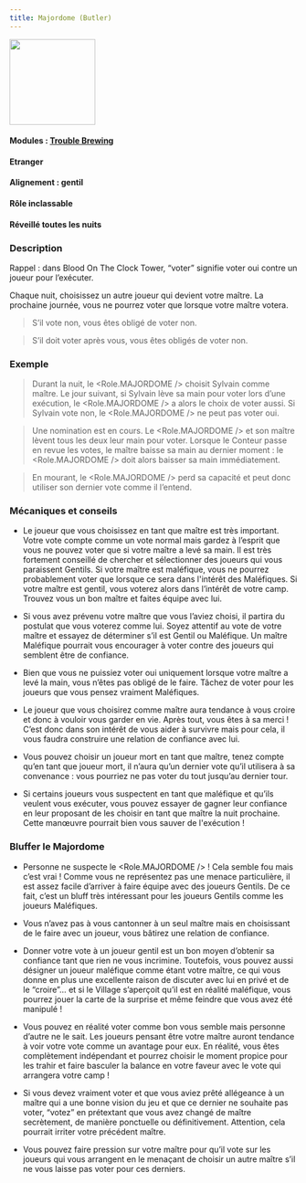 ```yaml
---
title: Majordome (Butler)
---
```



<img src='/img/blood-on-the-clocktower/roles/majordome.png' height='150' />

#### Modules : [Trouble Brewing](../modules/trouble-brewing)
#### Etranger
#### Alignement : gentil
#### Rôle inclassable
#### Réveillé toutes les nuits

### Description

Rappel : dans Blood On The Clock Tower, “voter” signifie voter oui contre un joueur pour l’exécuter.

Chaque nuit, choisissez un autre joueur qui devient votre maître. La prochaine journée, vous ne pourrez voter que lorsque votre maître votera. 
> S’il vote non, vous êtes obligé de voter non.

> S’il doit voter après vous, vous êtes obligés de voter non.


### Exemple
> Durant la nuit, le <Role.MAJORDOME /> choisit Sylvain comme maître. Le jour suivant, si Sylvain lève sa main pour voter lors d’une exécution, le <Role.MAJORDOME /> a alors le choix de voter aussi. Si Sylvain vote non, le <Role.MAJORDOME /> ne peut pas voter oui.

> Une nomination est en cours. Le <Role.MAJORDOME /> et son maître lèvent tous les deux leur main pour voter. Lorsque le Conteur passe en revue les votes, le maître baisse sa main au dernier moment : le <Role.MAJORDOME /> doit alors baisser sa main immédiatement.

> En mourant, le <Role.MAJORDOME /> perd sa capacité et peut donc utiliser son dernier vote comme il l’entend.


### Mécaniques et conseils
- Le joueur que vous choisissez en tant que maître est très important. Votre vote compte comme un vote normal mais gardez à l’esprit que vous ne pouvez voter que si votre maître a levé sa main. Il est très fortement conseillé de chercher et sélectionner des joueurs qui vous paraissent Gentils. Si votre maître est maléfique, vous ne pourrez probablement voter que lorsque ce sera dans l'intérêt des Maléfiques.  Si votre maître est gentil, vous voterez alors dans l’intérêt de votre camp. Trouvez vous un bon maître et faites équipe avec lui.

- Si vous avez prévenu votre maître que vous l’aviez choisi, il partira du postulat que vous voterez comme lui. Soyez attentif au vote de votre maître et essayez de déterminer s’il est Gentil ou Maléfique. Un maître Maléfique pourrait vous encourager à voter contre des joueurs qui semblent être de confiance.

- Bien que vous ne puissiez voter oui uniquement lorsque votre maître a levé la main, vous n’êtes pas obligé de le faire. Tâchez  de voter pour les joueurs que vous pensez vraiment Maléfiques.

- Le joueur que vous choisirez comme maître aura tendance à vous croire et donc à vouloir vous garder en vie. Après tout, vous êtes à sa merci ! C’est donc dans son intérêt de vous aider à survivre mais pour cela, il vous faudra construire une relation de confiance avec lui.

- Vous pouvez choisir un joueur mort en tant que maître, tenez compte qu’en tant que joueur mort, il n’aura qu’un dernier vote qu’il utilisera à sa convenance : vous pourriez ne pas voter du tout jusqu’au dernier tour.

- Si certains joueurs vous suspectent en tant que maléfique et qu’ils veulent vous exécuter, vous pouvez essayer de gagner leur confiance en leur proposant de les choisir en tant que maître la nuit prochaine. Cette manœuvre pourrait bien vous sauver de l'exécution !


### Bluffer le Majordome
- Personne ne suspecte le <Role.MAJORDOME /> ! Cela semble fou mais c’est vrai ! Comme vous ne représentez pas une menace particulière, il est assez facile d’arriver à faire équipe avec des joueurs Gentils. De ce fait, c’est un bluff très intéressant pour les joueurs Gentils comme les joueurs Maléfiques.

- Vous n’avez pas à vous cantonner à un seul maître mais en choisissant de le faire avec un joueur, vous bâtirez une relation de confiance.

- Donner votre vote à un joueur gentil est un bon moyen d’obtenir sa confiance tant que rien ne vous incrimine. Toutefois, vous pouvez aussi désigner un joueur maléfique comme étant votre maître, ce qui vous donne en plus une excellente raison de discuter avec lui en privé et de le “croire”… et si le Village s’aperçoit qu’il est en réalité maléfique, vous pourrez jouer la carte de la surprise et même feindre que vous avez été manipulé !

- Vous pouvez en réalité voter comme bon vous semble mais personne d’autre ne le sait. Les joueurs pensant être votre maître auront tendance à voir votre vote comme un avantage pour eux. En réalité, vous êtes complètement indépendant et pourrez choisir le moment propice pour les trahir et faire basculer la balance en votre faveur avec le vote qui arrangera votre camp !

- Si vous devez vraiment voter et que vous aviez prêté allégeance à un maître qui a une bonne vision du jeu et que ce dernier ne souhaite pas voter, “votez” en prétextant que vous avez changé de maître secrètement, de manière ponctuelle ou définitivement. Attention, cela pourrait irriter votre précédent maître.

- Vous pouvez faire pression sur votre maître pour qu’il vote sur les joueurs qui vous arrangent en le menaçant de choisir un autre maître s’il ne vous laisse pas voter pour ces derniers.
